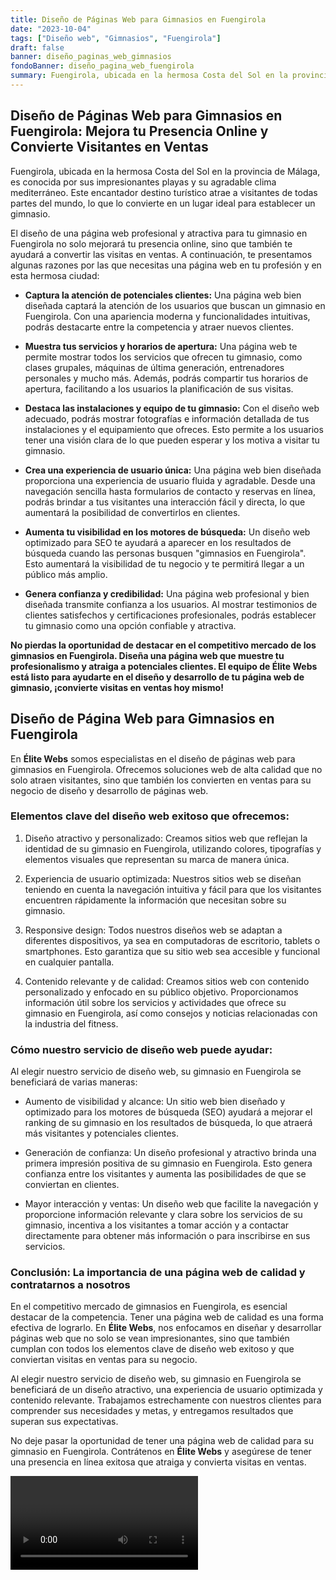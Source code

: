 ```yaml
---
title: Diseño de Páginas Web para Gimnasios en Fuengirola
date: "2023-10-04"
tags: ["Diseño web", "Gimnasios", "Fuengirola"]
draft: false
banner: diseño_paginas_web_gimnasios
fondoBanner: diseño_pagina_web_fuengirola
summary: Fuengirola, ubicada en la hermosa Costa del Sol en la provincia de Málaga, es conocida por sus impresionantes playas y su agradable clima mediterráneo. Este encantador destino turístico atrae a visitantes de todas partes del mundo, lo que lo convierte en un lugar ideal para establecer un gimnasio.
---
```



## Diseño de Páginas Web para Gimnasios en Fuengirola: Mejora tu Presencia Online y Convierte Visitantes en Ventas

Fuengirola, ubicada en la hermosa Costa del Sol en la provincia de Málaga, es conocida por sus impresionantes playas y su agradable clima mediterráneo. Este encantador destino turístico atrae a visitantes de todas partes del mundo, lo que lo convierte en un lugar ideal para establecer un gimnasio.

El diseño de una página web profesional y atractiva para tu gimnasio en Fuengirola no solo mejorará tu presencia online, sino que también te ayudará a convertir las visitas en ventas. A continuación, te presentamos algunas razones por las que necesitas una página web en tu profesión y en esta hermosa ciudad:

- **Captura la atención de potenciales clientes:** Una página web bien diseñada captará la atención de los usuarios que buscan un gimnasio en Fuengirola. Con una apariencia moderna y funcionalidades intuitivas, podrás destacarte entre la competencia y atraer nuevos clientes.

- **Muestra tus servicios y horarios de apertura:** Una página web te permite mostrar todos los servicios que ofrecen tu gimnasio, como clases grupales, máquinas de última generación, entrenadores personales y mucho más. Además, podrás compartir tus horarios de apertura, facilitando a los usuarios la planificación de sus visitas.

- **Destaca las instalaciones y equipo de tu gimnasio:** Con el diseño web adecuado, podrás mostrar fotografías e información detallada de tus instalaciones y el equipamiento que ofreces. Esto permite a los usuarios tener una visión clara de lo que pueden esperar y los motiva a visitar tu gimnasio.

- **Crea una experiencia de usuario única:** Una página web bien diseñada proporciona una experiencia de usuario fluida y agradable. Desde una navegación sencilla hasta formularios de contacto y reservas en línea, podrás brindar a tus visitantes una interacción fácil y directa, lo que aumentará la posibilidad de convertirlos en clientes.

- **Aumenta tu visibilidad en los motores de búsqueda:** Un diseño web optimizado para SEO te ayudará a aparecer en los resultados de búsqueda cuando las personas busquen "gimnasios en Fuengirola". Esto aumentará la visibilidad de tu negocio y te permitirá llegar a un público más amplio.

- **Genera confianza y credibilidad:** Una página web profesional y bien diseñada transmite confianza a los usuarios. Al mostrar testimonios de clientes satisfechos y certificaciones profesionales, podrás establecer tu gimnasio como una opción confiable y atractiva.

**No pierdas la oportunidad de destacar en el competitivo mercado de los gimnasios en Fuengirola. Diseña una página web que muestre tu profesionalismo y atraiga a potenciales clientes. El equipo de Élite Webs está listo para ayudarte en el diseño y desarrollo de tu página web de gimnasio, ¡convierte visitas en ventas hoy mismo!**

<GifSeo />

<Cta />

## Diseño de Página Web para Gimnasios en Fuengirola

En **Élite Webs** somos especialistas en el diseño de páginas web para gimnasios en Fuengirola. Ofrecemos soluciones web de alta calidad que no solo atraen visitantes, sino que también los convierten en ventas para su negocio de diseño y desarrollo de páginas web.

### Elementos clave del diseño web exitoso que ofrecemos:

1. Diseño atractivo y personalizado: Creamos sitios web que reflejan la identidad de su gimnasio en Fuengirola, utilizando colores, tipografías y elementos visuales que representan su marca de manera única.

2. Experiencia de usuario optimizada: Nuestros sitios web se diseñan teniendo en cuenta la navegación intuitiva y fácil para que los visitantes encuentren rápidamente la información que necesitan sobre su gimnasio.

3. Responsive design: Todos nuestros diseños web se adaptan a diferentes dispositivos, ya sea en computadoras de escritorio, tablets o smartphones. Esto garantiza que su sitio web sea accesible y funcional en cualquier pantalla.

4. Contenido relevante y de calidad: Creamos sitios web con contenido personalizado y enfocado en su público objetivo. Proporcionamos información útil sobre los servicios y actividades que ofrece su gimnasio en Fuengirola, así como consejos y noticias relacionadas con la industria del fitness.

### Cómo nuestro servicio de diseño web puede ayudar:

Al elegir nuestro servicio de diseño web, su gimnasio en Fuengirola se beneficiará de varias maneras:

- Aumento de visibilidad y alcance: Un sitio web bien diseñado y optimizado para los motores de búsqueda (SEO) ayudará a mejorar el ranking de su gimnasio en los resultados de búsqueda, lo que atraerá más visitantes y potenciales clientes.

- Generación de confianza: Un diseño profesional y atractivo brinda una primera impresión positiva de su gimnasio en Fuengirola. Esto genera confianza entre los visitantes y aumenta las posibilidades de que se conviertan en clientes.

- Mayor interacción y ventas: Un diseño web que facilite la navegación y proporcione información relevante y clara sobre los servicios de su gimnasio, incentiva a los visitantes a tomar acción y a contactar directamente para obtener más información o para inscribirse en sus servicios.

### Conclusión: La importancia de una página web de calidad y contratarnos a nosotros

En el competitivo mercado de gimnasios en Fuengirola, es esencial destacar de la competencia. Tener una página web de calidad es una forma efectiva de lograrlo. En **Élite Webs**, nos enfocamos en diseñar y desarrollar páginas web que no solo se vean impresionantes, sino que también cumplan con todos los elementos clave de diseño web exitoso y que conviertan visitas en ventas para su negocio.

Al elegir nuestro servicio de diseño web, su gimnasio en Fuengirola se beneficiará de un diseño atractivo, una experiencia de usuario optimizada y contenido relevante. Trabajamos estrechamente con nuestros clientes para comprender sus necesidades y metas, y entregamos resultados que superan sus expectativas.

No deje pasar la oportunidad de tener una página web de calidad para su gimnasio en Fuengirola. Contrátenos en **Élite Webs** y asegúrese de tener una presencia en línea exitosa que atraiga y convierta visitas en ventas.

<Video />

<CtaBot job="Gimnasios" city="Fuengirola" />

<Gmaps query="Fuengirola+españa+maps" />
